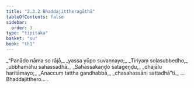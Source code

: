 ```yaml
---
title: "2.3.2 Bhaddajittheragāthā"
tableOfContents: false
sidebar:
  order: 3
type: "tipitaka"
basket: "su"
book: "th1"
---
```



<DynamicBreadcrumb />

<Division number="163" book="th1">

<Paragraph number="341" type="verses" book="th1">
_“Panādo nāma so rājā,_  
_yassa yūpo suvaṇṇayo;_  
_Tiriyaṃ soḷasubbedho,_  
_ubbhamāhu sahassadhā._  

</Paragraph>

</Division>
<Division number="164" book="th1">

<Paragraph number="342" type="verses" book="th1">
_Sahassakaṇḍo satageṇḍu,_  
_dhajālu haritāmayo;_  
_Anaccuṃ tattha gandhabbā,_  
_chasahassāni sattadhā”ti._  


</Paragraph>
</Division>

<Paragraph number="343" type="center" book="th1">
…  Bhaddajitthero… .
</Paragraph>